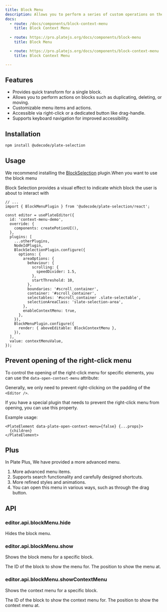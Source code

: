 ```yaml
---
title: Block Menu
description: Allows you to perform a series of custom operations on the block.
docs:
  - route: /docs/components/block-context-menu
    title: Block Context Menu
    
  - route: https://pro.platejs.org/docs/components/block-menu
    title: Block Menu

  - route: https://pro.platejs.org/docs/components/block-context-menu
    title: Block Context Menu

---
```


<ComponentPreview name="playground-demo" id="blockmenu" />

<PackageInfo>

## Features

- Provides quick transform for a single block.
- Allows you to perform actions on blocks such as duplicating, deleting, or moving.
- Customizable menu items and actions.
- Accessible via right-click or a dedicated button like drag-handle.
- Supports keyboard navigation for improved accessibility.

</PackageInfo>

## Installation

```bash
npm install @udecode/plate-selection
```

## Usage

We recommend installing the [BlockSelection](/docs/block-selection) plugin.When you want to use the block menu

Block Selection provides a visual effect to indicate which block the user is about to interact with

```tsx
// ...
import { BlockMenuPlugin } from '@udecode/plate-selection/react';

const editor = usePlateEditor({
  id: 'context-menu-demo',
  override: {
    components: createPotionUI(),
  },
  plugins: [
    ...otherPlugins,
    NodeIdPlugin,
    BlockSelectionPlugin.configure({
      options: {
        areaOptions: {
          behaviour: {
            scrolling: {
              speedDivider: 1.5,
            },
            startThreshold: 10,
          },
          boundaries: '#scroll_container',
          container: '#scroll_container',
          selectables: '#scroll_container .slate-selectable',
          selectionAreaClass: 'slate-selection-area',
        },
        enableContextMenu: true,
      },
    }),
    BlockMenuPlugin.configure({
      render: { aboveEditable: BlockContextMenu },
    }),
  ],
  value: contextMenuValue,
});
```

## Prevent opening of the right-click menu

To control the opening of the right-click menu for specific elements, you can use the `data-open-context-menu` attribute:

Generally, we only need to prevent right-clicking on the padding of the `<Editor />`.

If you have a special plugin that needs to prevent the right-click menu from opening, you can use this property.

Example usage:

```tsx
<PlateElement data-plate-open-context-menu={false} {...props}>
  {children}
</PlateElement>
```

## Plus

In Plate Plus, We have provided a more advanced menu.

1. More advanced menu items.
2. Supports search functionality and carefully designed shortcuts.
3. More refined styles and animations.
4. You can open this menu in various ways, such as through the drag button.

<ComponentPreviewPro
  name="pro-iframe-demo"
  id="pro-context-menu"
  component="context-menu"
/>

## API

### editor.api.blockMenu.hide

Hides the block menu.

### editor.api.blockMenu.show

Shows the block menu for a specific block.

<APIParameters>
  <APIItem name="id" type="string">
    The ID of the block to show the menu for.
  </APIItem>
  <APIItem name="position" type="{ x: number; y: number }" optional>
    The position to show the menu at.
  </APIItem>
</APIParameters>

### editor.api.blockMenu.showContextMenu

Shows the context menu for a specific block.

<APIParameters>
  <APIItem name="blockId" type="string">
    The ID of the block to show the context menu for.
  </APIItem>
  <APIItem name="position" type="{ x: number; y: number }">
    The position to show the context menu at.
  </APIItem>
</APIParameters>
